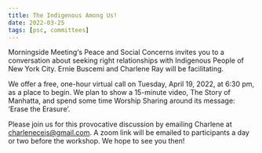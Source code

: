 ```yaml
---
title: The Indigenous Among Us!
date: 2022-03-25
tags: [psc, committees]
---
```


Morningside Meeting‘s Peace and Social Concerns invites you to a conversation about seeking right relationships with Indigenous People of New York City. Ernie Buscemi and Charlene Ray will be facilitating.

We offer a free, one-hour virtual call on Tuesday, April 19, 2022, at 6:30 pm, as a place to begin. We plan to show a 15-minute video, The Story of Manhatta, and spend some time Worship Sharing around its message: ‘Erase the Erasure’.

Please join us for this provocative discussion by emailing Charlene at charleneceis@gmail.com. A zoom link will be emailed to participants a day or two before the workshop. We hope to see you then!
